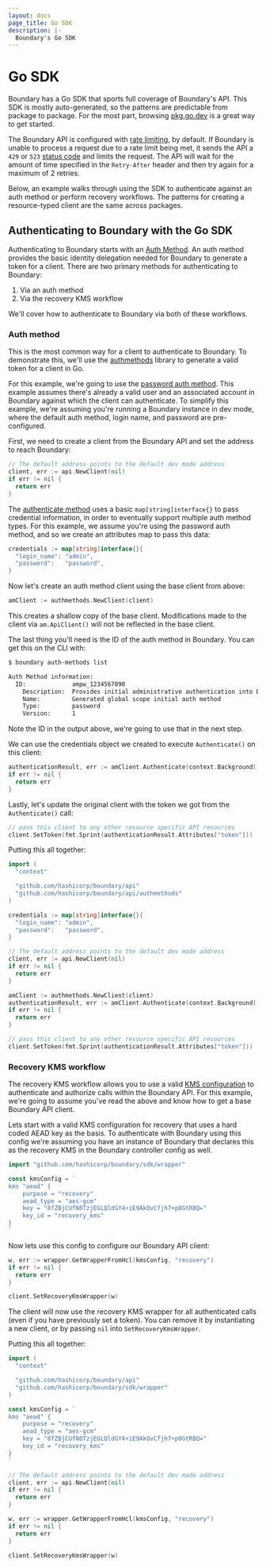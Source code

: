 ```yaml
---
layout: docs
page_title: Go SDK
description: |-
  Boundary's Go SDK
---
```


# Go SDK

Boundary has a Go SDK that sports full coverage of Boundary's API. This SDK is mostly auto-generated, so the patterns are predictable from package to package. For the most part, browsing [pkg.go.dev](https://pkg.go.dev/github.com/hashicorp/boundary/api) is a great way to get started.

<Note>

The Boundary API is configured with [rate limiting](/boundary/docs/api-clients/api#rate-limiting), by default.
If Boundary is unable to process a request due to a rate limit being met, it sends the API a `429` or `523` [status code](/boundary/docs/api-clients/api#status-codes) and limits the request.
The API will wait for the amount of time specified in the `Retry-After` header and then try again for a maximum of 2 retries.

</Note>

Below, an example walks through using the SDK to authenticate against an auth method or perform recovery workflows. The patterns for creating a resource-typed client are the same across packages.

## Authenticating to Boundary with the Go SDK

Authenticating to Boundary starts with an [Auth Method](/boundary/docs/concepts/domain-model/auth-methods). An auth method provides
the basic identity delegation needed for Boundary to generate a token for a client. There are two primary methods for
authenticating to Boundary:

1. Via an auth method
1. Via the recovery KMS workflow

We'll cover how to authenticate to Boundary via both of these workflows.

### Auth method

This is the most common way for a client to authenticate to Boundary. To demonstrate this, we'll
use the [authmethods](https://github.com/hashicorp/boundary/tree/main/api/authmethods) library to generate
a valid token for a client in Go.

For this example, we're going to use the [password auth method](/boundary/docs/concepts/domain-model/auth-methods#password-auth-method-attributes). This example
assumes there's already a valid user and an associated account in Boundary
against which the client can authenticate. To simplify this example, we're
assuming you're running a Boundary instance in dev mode, where the default auth
method, login name, and password are pre-configured.

First, we need to create a client from the Boundary API and set the address to reach Boundary:

```go
// The default address points to the default dev mode address
client, err := api.NewClient(nil)
if err != nil {
  return err
}
```

The [authenticate
method](https://github.com/hashicorp/boundary/blob/main/api/authmethods/authenticate.go)
uses a basic `map[string]interface{}` to pass credential information, in order
to eventually support multiple auth method types. For this example, we assume
you're using the password auth method, and so we create an attributes
map to pass this data:

```go
credentials := map[string]interface{}{
  "login_name": "admin",
  "password":   "password",
}
```

Now let's create an auth method client using the base client from above:

```go
amClient := authmethods.NewClient(client)
```

<Note>

This creates a shallow copy of the base client. Modifications made to the client via `am.ApiClient()` will not be reflected in the base client.

</Note>

The last thing you'll need is the ID of the auth method in Boundary. You can get this on the CLI
with:

```bash
$ boundary auth-methods list

Auth Method information:
  ID:             ampw_1234567890
    Description:  Provides initial administrative authentication into Boundary
    Name:         Generated global scope initial auth method
    Type:         password
    Version:      1
```

Note the ID in the output above, we're going to use that in the next step.

We can use the credentials object we created to execute `Authenticate()` on this client:

```go
authenticationResult, err := amClient.Authenticate(context.Background(), "ampw_1234567890", "login", credentials)
if err != nil {
  return err
}
```

Lastly, let's update the original client with the token we got from the `Authenticate()` call:

```go
// pass this client to any other resource specific API resources
client.SetToken(fmt.Sprint(authenticationResult.Attributes["token"]))
```

Putting this all together:

```go
import (
  "context"

  "github.com/hashicorp/boundary/api"
  "github.com/hashicorp/boundary/api/authmethods"
)

credentials := map[string]interface{}{
  "login_name": "admin",
  "password":   "password",
}

// The default address points to the default dev mode address
client, err := api.NewClient(nil)
if err != nil {
  return err
}

amClient := authmethods.NewClient(client)
authenticationResult, err := amClient.Authenticate(context.Background(), "ampw_1234567890", "login", credentials)
if err != nil {
  return err
}

// pass this client to any other resource specific API resources
client.SetToken(fmt.Sprint(authenticationResult.Attributes["token"]))
```

### Recovery KMS workflow

The recovery KMS workflow allows you to use a valid [KMS
configuration](/boundary/docs/configuration/kms) to authenticate and authorize calls
within the Boundary API. For this example, we're going to assume you've read the
above and know how to get a base Boundary API client.

Lets start with a valid KMS configuration for recovery that uses a hard coded
AEAD key as the basis. To authenticate with Boundary using this config we're
assuming you have an instance of Boundary that declares this as the recovery KMS
in the Boundary controller config as well.

```go
import "github.com/hashicorp/boundary/sdk/wrapper"

const kmsConfig = `
kms "aead" {
    purpose = "recovery"
    aead_type = "aes-gcm"
    key = "8fZBjCUfN0TzjEGLQldGY4+iE9AkOvCfjh7+p0GtRBQ="
    key_id = "recovery_kms"
}
`
```

Now lets use this config to configure our Boundary API client:

```go
w, err := wrapper.GetWrapperFromHcl(kmsConfig, "recovery")
if err != nil {
  return err
}

client.SetRecoveryKmsWrapper(w)
```

The client will now use the recovery KMS wrapper for all authenticated calls
(even if you have previously set a token). You can remove it by instantiating a
new client, or by passing `nil` into `SetRecoveryKmsWrapper`.

Putting this all together:

```go
import (
  "context"

  "github.com/hashicorp/boundary/api"
  "github.com/hashicorp/boundary/sdk/wrapper"
)

const kmsConfig = `
kms "aead" {
    purpose = "recovery"
    aead_type = "aes-gcm"
    key = "8fZBjCUfN0TzjEGLQldGY4+iE9AkOvCfjh7+p0GtRBQ="
    key_id = "recovery_kms"
}
`

// The default address points to the default dev mode address
client, err := api.NewClient(nil)
if err != nil {
  return err
}

w, err := wrapper.GetWrapperFromHcl(kmsConfig, "recovery")
if err != nil {
  return err
}

client.SetRecoveryKmsWrapper(w)
```
